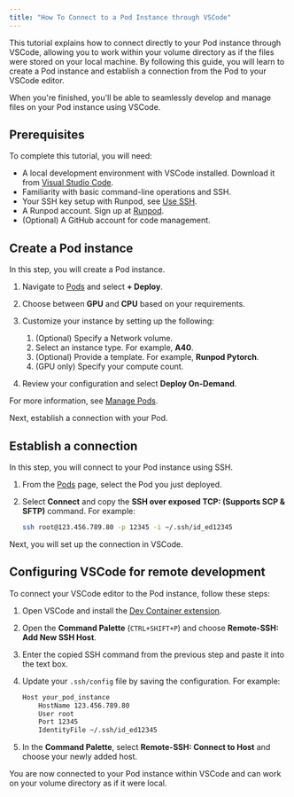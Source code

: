 ```yaml
---
title: "How To Connect to a Pod Instance through VSCode"
---
```


This tutorial explains how to connect directly to your Pod instance through VSCode, allowing you to work within your volume directory as if the files were stored on your local machine. By following this guide, you will learn to create a Pod instance and establish a connection from the Pod to your VSCode editor.

When you're finished, you'll be able to seamlessly develop and manage files on your Pod instance using VSCode.

## Prerequisites

To complete this tutorial, you will need:

* A local development environment with VSCode installed. Download it from [Visual Studio Code](https://code.visualstudio.com/download).
* Familiarity with basic command-line operations and SSH.
* Your SSH key setup with Runpod, see [Use SSH](/pods/configuration/use-ssh).
* A Runpod account. Sign up at [Runpod](https://www.runpod.io/).
* (Optional) A GitHub account for code management.

## Create a Pod instance

In this step, you will create a Pod instance.

1. Navigate to [Pods](https://www.console.runpod.io/pods) and select **+ Deploy**.

2. Choose between **GPU** and **CPU** based on your requirements.

3. Customize your instance by setting up the following:

   1. (Optional) Specify a Network volume.
   2. Select an instance type. For example, **A40**.
   3. (Optional) Provide a template. For example, **Runpod Pytorch**.
   4. (GPU only) Specify your compute count.

4. Review your configuration and select **Deploy On-Demand**.

For more information, see [Manage Pods](https://www.runpod.io/pods/manage-pods#start-a-pod).

Next, establish a connection with your Pod.

## Establish a connection

In this step, you will connect to your Pod instance using SSH.

1. From the [Pods](https://www.console.runpod.io/pods) page, select the Pod you just deployed.

2. Select **Connect** and copy the **SSH over exposed TCP: (Supports SCP & SFTP)** command. For example:

   ```bash
   ssh root@123.456.789.80 -p 12345 -i ~/.ssh/id_ed12345
   ```

Next, you will set up the connection in VSCode.

## Configuring VSCode for remote development

To connect your VSCode editor to the Pod instance, follow these steps:

1. Open VSCode and install the [Dev Container extension](https://marketplace.visualstudio.com/items?itemName=ms-vscode-remote.remote-containers).

2. Open the **Command Palette** (`CTRL+SHIFT+P`) and choose **Remote-SSH: Add New SSH Host**.

3. Enter the copied SSH command from the previous step and paste it into the text box.

4. Update your `.ssh/config` file by saving the configuration. For example:

   ```bash
   Host your_pod_instance
       HostName 123.456.789.80
       User root
       Port 12345
       IdentityFile ~/.ssh/id_ed12345
   ```

5. In the **Command Palette**, select **Remote-SSH: Connect to Host** and choose your newly added host.

You are now connected to your Pod instance within VSCode and can work on your volume directory as if it were local.
